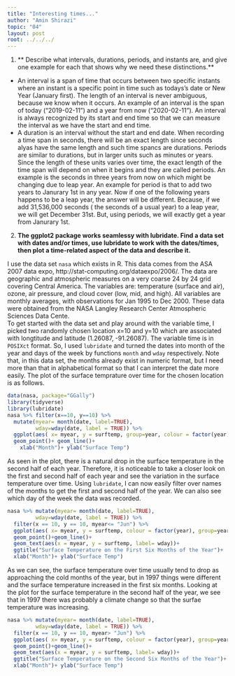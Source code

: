 ```yaml
---
title: "Interesting times..."
author: "Amin Shirazi"
topic: "04"
layout: post
root: ../../../
---
```


1. ** Describe what intervals, durations, periods, and instants are, and give one example for each that shows why we need these distinctions.**

- An interval is a span of time that occurs between two specific instants where an instant is a specific point in time such as todays's date or New Year (January first).  The length of an interval is never ambiguous, because we know when it occurs. An example of an interval is the span of today ("2019-02-11") and a year from now ("2020-02-11"). An interval is always recognized by its start and end time so that we can measure the interval as we have the start and end time.
- A duration is an interval without the start and end date. When recording a time span in seconds, there will be an exact length since seconds alyas have the same length and such time spancs are durations. Periods are similar to durations, but in larger units such as minutes or years. Since the length of these units varies over time, the exact length of the time span will depend on when it begins and they are called periods. An example is the seconds in three years from now on which might be changing due to leap year. An example for period is that to add two years to Janurary 1st in any year. Now if one of the following years happens to be a leap year, the answer will be different. Because, if we add  31,536,000 seconds ( the seconds of a usual year) to a leap year, we will get December 31st. But, using periods, we will exactly get a year from Janurary 1st.

2. **The ggplot2 package works seamlessy with lubridate. Find a data set with dates and/or times, use lubridate to work with the dates/times, then plot a time-related aspect of the data and describe it. **

I use the data set `nasa` which exists in R. This data comes from the ASA 2007 data expo, http://stat-computing.org/dataexpo/2006/. The data are geographic and atmospheric measures on a very coarse 24 by 24 grid covering Central America. The variables are: temperature (surface and air), ozone, air pressure, and cloud cover (low, mid, and high). All variables are monthly averages, with observations for Jan 1995 to Dec 2000. These data were obtained from the NASA Langley Research Center Atmospheric Sciences Data Cente.\
To get started with the data set and play around with the variable time, I picked two randomly chosen location x=10 and y=10 which are associated with longtitude and latitude (1.26087,	-91.26087). The variable time is in `POSIXct` format. So, I used `lubridate` and turned the dates into month of the year and days of the week by functions `month` and `wday` respectively. Note that, in this data set, the months already exist	in numeric format, but I need more than that in alphabetical format so that I can interpret the date more easily.
The plot of the surface temprature over time for the chosen location is as follows.\ 

```r
data(nasa, package="GGally")
library(tidyverse)
library(lubridate)
nasa %>% filter(x==10, y==10) %>% 
  mutate(myear= month(date, label=TRUE), 
         wday=wday(date, label = TRUE)) %>% 
  ggplot(aes( x= myear, y = surftemp, group=year, colour = factor(year))) + 
  geom_point()+ geom_line()+
    xlab("Month")+ ylab("Surface Temp")

```

As seen in the plot, there is a natural drop in the surface temperature in the second half of each year. Therefore, it is noticeable to take a closer look on the first and second half of each year and see the variation in the surface temperature over time. Using `lubridate`, I can now easily filter over names of the months to get the first and second half of the year. We can also see which day of the week the data was recorded. 

```r
nasa %>% mutate(myear= month(date, label=TRUE),
         wday=wday(date, label = TRUE)) %>% 
  filter(x == 10, y == 10, myear<= "Jun") %>%
  ggplot(aes( x= myear, y = surftemp, colour = factor(year), group=year)) + 
  geom_point()+geom_line()+
  geom_text(aes(x = myear, y = surftemp, label= wday))+ 
  ggtitle("Surface Temperature on the First Six Months of the Year")+
  xlab("Month")+ ylab("Surface Temp")
```

As we can see, the surface temperature over time usually tend to drop as approaching the cold months of the year, but in 1997 things were different and the surface temperature increased in the first six months. Looking at the plot for the surface temperature in the second half of the year, we see that in 1997 there was probably a climate change so that the surfae temperature was increasing. 

```r
nasa %>% mutate(myear= month(date, label=TRUE),
         wday=wday(date, label = TRUE)) %>% 
  filter(x == 10, y == 10, myear> "Jun") %>%
  ggplot(aes( x= myear, y = surftemp, colour = factor(year), group=year)) + 
  geom_point()+geom_line()+
  geom_text(aes(x = myear, y = surftemp, label= wday))+ 
  ggtitle("Surface Temperature on the Second Six Months of the Year")+
  xlab("Month")+ ylab("Surface Temp")
```

